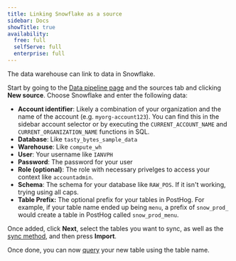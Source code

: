 ```yaml
---
title: Linking Snowflake as a source
sidebar: Docs
showTitle: true
availability:
  free: full
  selfServe: full
  enterprise: full
---
```


The data warehouse can link to data in Snowflake. 

Start by going to the [Data pipeline page](https://us.posthog.com/pipeline/sources) and the sources tab and clicking **New source**. Choose Snowflake and enter the following data:

- **Account identifier**: Likely a combination of your organization and the name of the account (e.g. `myorg-account123`). You can find this in the sidebar account selector or by executing the `CURRENT_ACCOUNT_NAME` and `CURRENT_ORGANIZATION_NAME` functions in SQL.
- **Database**: Like `tasty_bytes_sample_data`
- **Warehouse**: Like `compute_wh`
- **User**: Your username like `IANVPH`
- **Password**: The password for your user
- **Role (optional)**: The role with necessary privelges to access your context like `accountadmin`.
- **Schema**: The schema for your database like `RAW_POS`. If it isn't working, trying using all caps.
- **Table Prefix:** The optional prefix for your tables in PostHog. For example, if your table name ended up being `menu`, a prefix of `snow_prod_` would create a table in PostHog called `snow_prod_menu`.

<ProductScreenshot
  imageLight="https://res.cloudinary.com/dmukukwp6/image/upload/Clean_Shot_2024_07_23_at_13_50_56_2x_c31bfa6237.png" 
  imageDark="https://res.cloudinary.com/dmukukwp6/image/upload/Clean_Shot_2024_07_23_at_13_50_42_2x_aa20de1109.png"
  alt="Snowflake details" 
  classes="rounded"
/>

Once added, click **Next**, select the tables you want to sync, as well as the [sync method](/docs/data-warehouse/setup#incremental-vs-full-table), and then press **Import**.

Once done, you can now [query](/docs/data-warehouse/query) your new table using the table name.

<ProductScreenshot
  imageLight="https://res.cloudinary.com/dmukukwp6/image/upload/Clean_Shot_2024_07_23_at_13_56_32_2x_9c0bc2d35f.png" 
  imageDark="https://res.cloudinary.com/dmukukwp6/image/upload/Clean_Shot_2024_07_23_at_13_56_53_2x_76a2b7f711.png"
  alt="Snowflake details" 
  classes="rounded"
/>


<InboundIpAddresses />
